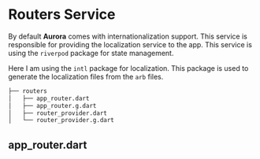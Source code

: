 # Routers Service

By default **Aurora** comes with internationalization support. This service is responsible for providing the localization service to the app. This service is using the `riverpod` package for state management.

Here I am using the `intl` package for localization. This package is used to generate the localization files from the `arb` files.

```bash
├── routers
│   ├── app_router.dart
│   ├── app_router.g.dart
│   ├── router_provider.dart
│   └── router_provider.g.dart
```

## app_router.dart
